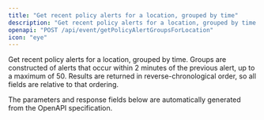 ```yaml
---
title: "Get recent policy alerts for a location, grouped by time"
description: "Get recent policy alerts for a location, grouped by time. Groups are constructed of alerts that occur within 2 minutes of the previous alert, up to a maximum..."
openapi: "POST /api/event/getPolicyAlertGroupsForLocation"
icon: "eye"
---
```


Get recent policy alerts for a location, grouped by time. Groups are constructed of alerts that occur within 2 minutes of the previous alert, up to a maximum of 50. Results are returned in reverse-chronological order, so all fields are relative to that ordering.

<Note>
The parameters and response fields below are automatically generated from the OpenAPI specification.
</Note>
